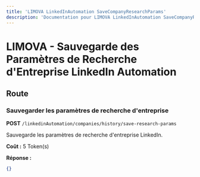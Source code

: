 ```yaml
---
title: 'LIMOVA LinkedInAutomation SaveCompanyResearchParams'
description: 'Documentation pour LIMOVA LinkedInAutomation SaveCompanyResearchParams'
---
```


# LIMOVA - Sauvegarde des Paramètres de Recherche d'Entreprise LinkedIn Automation

## Route

### Sauvegarder les paramètres de recherche d'entreprise
**POST** `/linkedinAutomation/companies/history/save-research-params`

Sauvegarde les paramètres de recherche d'entreprise LinkedIn.

**Coût :** 5 Token(s)

**Réponse :**
```json
{}
``` 
